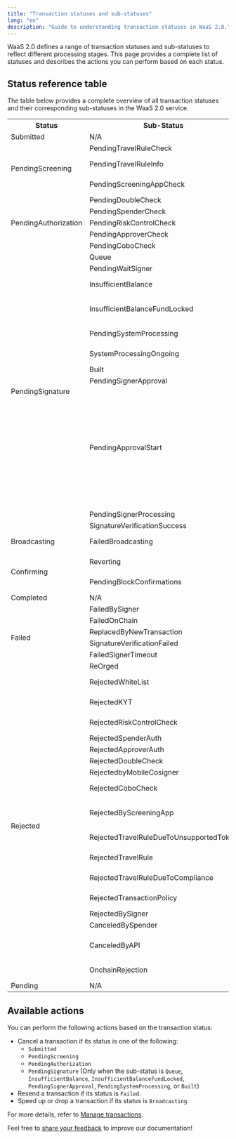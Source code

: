 ```yaml
---
title: "Transaction statuses and sub-statuses"
lang: "en"
description: "Guide to understanding transaction statuses in WaaS 2.0."
---
```


WaaS 2.0 defines a range of transaction statuses and sub-statuses to reflect different processing stages. This page provides a complete list of statuses and describes the actions you can perform based on each status.

## Status reference table

The table below provides a complete overview of all transaction statuses and their corresponding sub-statuses in the WaaS 2.0 service.

<table className="table-three-cols">
  <tr>
    <th>Status</th>
    <th>Sub-Status</th>
    <th>Description</th>
  </tr>
  <tr>
    <td rowspan="1">Submitted</td>
    <td>N/A</td>
    <td>The transaction is submitted.</td>
  </tr>
  <tr>
    <td rowspan="3">PendingScreening</td>
    <td>PendingTravelRuleCheck</td>
    <td>The transaction is undergoing a Travel Rule check.</td>
  </tr>
  <tr>
    <td>PendingTravelRuleInfo</td>
    <td>The transaction is awaiting users to provide information related to the Travel Rule.</td>
  </tr>
  <tr>
    <td>PendingScreeningAppCheck</td>
    <td>The transaction is under review by the [Screening app](https://manuals.cobo.com/en/apps/screening/introduction).</td>
  </tr>
  <tr>
    <td rowspan="5">PendingAuthorization</td>
    <td>PendingDoubleCheck</td>
    <td>The transaction is pending a double check.</td>
  </tr>
  <tr>
    <td>PendingSpenderCheck</td>
    <td>The transaction is pending a spender check.</td>
  </tr>
  <tr>
    <td>PendingRiskControlCheck</td>
    <td>The transaction is pending for a Risk Control check.</td>
  </tr>
  <tr>
    <td>PendingApproverCheck</td>
    <td>The transaction is pending approval from the approver.</td>
  </tr>
  <tr>
    <td>PendingCoboCheck</td>
    <td>The transaction is pending an internal check by Cobo.</td>
  </tr>
  <tr>
    <td rowspan="11">PendingSignature</td>
    <td>Queue</td>
    <td>The transaction is queued to be processed by Cobo Portal.</td>
  </tr>
  <tr>
    <td>PendingWaitSigner</td>
    <td>The transaction is pending signature.</td>
  </tr>
  <tr>
    <td>InsufficientBalance</td>
    <td>The transaction cannot proceed due to insufficient balance. Please deposit required tokens or cancel the transaction.</td>
  </tr>
  <tr>
    <td>InsufficientBalanceFundLocked</td>
    <td>The transaction cannot proceed because the available balance is currently locked. Please wait until the balance is unlocked.</td>
  </tr>
  <tr>
    <td>PendingSystemProcessing</td>
    <td>The transaction has been submitted and is awaiting processing by the blockchain system.</td>
  </tr>
  <tr>
    <td>SystemProcessingOngoing</td>
    <td>The blockchain system is currently processing the transaction.</td>
  </tr>
  <tr>
    <td>Built</td>
    <td>The transaction has been built but not signed yet.</td>
  </tr>
  <tr>
    <td>PendingSignerApproval</td>
    <td>The transaction is pending approval from the signer.</td>
  </tr>
  <tr>
    <td>PendingApprovalStart</td>
    <td>The transaction approval is waiting to be started.<ul><li>For <a href="https://manuals.cobo.com/en/portal/mpc-wallets/ucw/introduction">MPC Wallets (User-Controlled Wallets)</a>, you need to use the Client App and call the UCW SDK to start the transaction approval process.</li><li>For <a href="https://manuals.cobo.com/en/portal/mpc-wallets/ocw/introduction">MPC Wallets (Organization-Controlled Wallets)</a>:<ul><li>If you are using the <a href="https://manuals.cobo.com/en/portal/mpc-wallets/ocw/create-key-share-groups">server co-signer</a>, this status indicates that the TSS Node will soon request the callback server to start the <a href="https://manuals.cobo.com/en/portal/risk-controls/introduction">risk controls</a> check. No further action is required from you at this stage.</li><li>If you are using the <a href="https://manuals.cobo.com/en/portal/mpc-wallets/ocw/create-key-share-groups">mobile co-signer</a>, key share holders need to use their <a href="https://manuals.cobo.com/en/guard/introduction">Cobo Guard</a> to approve the transaction and participate in the signing process.</li></ul></li></ul></td>
  </tr>
  <tr>
    <td>PendingSignerProcessing</td>
    <td>The transaction is currently being signed.</td>
  </tr>
  <tr>
    <td>SignatureVerificationSuccess</td>
    <td>The transaction's signature has been successfully verified.</td>
  </tr>
  <tr>
    <td>Broadcasting</td>
    <td>FailedBroadcasting</td>
    <td>The transaction failed to be broadcast to the blockchain network.</td>
  </tr>
  <tr>
    <td rowspan="2">Confirming</td>
    <td>Reverting</td>
    <td>The transaction is being reverted due to failure on the blockchain.</td>
  </tr>
  <tr>
    <td>PendingBlockConfirmations</td>
    <td> The transaction is awaiting the required number of confirmations.</td>
  </tr>
  <tr>
    <td rowspan="1">Completed</td>
    <td>N/A</td>
    <td>The transaction is completed.</td>
  </tr>
  <tr>
    <td rowspan="6">Failed</td>
    <td>FailedBySigner</td>
    <td>The transaction failed during the signing process.</td>
  </tr>
  <tr>
    <td>FailedOnChain</td>
    <td>The transaction failed on the blockchain.</td>
  </tr>
  <tr>
    <td>ReplacedByNewTransaction</td>
    <td>The transaction has been replaced by a new transaction.</td>
  </tr>
  <tr>
    <td>SignatureVerificationFailed</td>
    <td>The transaction's signature failed verification.</td>
  </tr>
  <tr>
    <td>FailedSignerTimeout</td>
    <td>The transaction failed due to signature timeout.</td>
  </tr>
  <tr>
    <td>ReOrged</td>
    <td>The transaction failed due to a blockchain reorganization.</td>
  </tr>
  <tr>
    <td rowspan="17">Rejected</td>
    <td>RejectedWhiteList</td>
    <td>The transaction is rejected because the IP address of the initiator is not in the whitelist.</td>
  </tr>
  <tr>
    <td>RejectedKYT</td>
    <td>The transaction is rejected because it failed Know Your Transaction (KYT) compliance checks.</td>
  </tr>
  <tr>
    <td>RejectedRiskControlCheck</td>
    <td>The transaction is rejected because it failed the risk control check.</td>
  </tr>
  <tr>
    <td>RejectedSpenderAuth</td>
    <td>The transaction is rejected by the spender.</td>
  </tr>
  <tr>
    <td>RejectedApproverAuth</td>
    <td>The transaction is rejected by the approver.</td>
  </tr>
  <tr>
    <td>RejectedDoubleCheck</td>
    <td>The transaction is rejected because it failed a double check.</td>
  </tr>
  <tr>
    <td>RejectedbyMobileCosigner</td>
    <td>The transaction is rejected by a mobile cosigner.</td>
  </tr>
  <tr>
    <td>RejectedCoboCheck</td>
    <td>The transaction is rejected because it failed the internal check by Cobo.</td>
  </tr>
    <tr>
    <td>RejectedByScreeningApp</td>
    <td>The transaction is rejected because it failed the screening check by the [Screening app](https://manuals.cobo.com/en/apps/screening/introduction).</td>
  </tr>
  <tr>
    <td>RejectedTravelRuleDueToUnsupportedToken</td>
    <td>The transaction is rejected because the token is not supported by the Travel Rule.</td>
  </tr>
  <tr>
    <td>RejectedTravelRule</td>
    <td>The transaction is rejected because it failed to comply with the Travel Rule.</td>
  </tr>
  <tr>
    <td>RejectedTravelRuleDueToCompliance</td>
    <td>The transaction is rejected because it failed the cross-check of the Travel Rule.</td>
  </tr>
  <tr>
    <td>RejectedTransactionPolicy</td>
    <td>The transaction is rejected due to it failed the transaction policies.</td>
  </tr>
  <tr>
    <td>RejectedBySigner</td>
    <td>The transaction was rejected by the signer.</td>
  </tr>
  <tr>
    <td>CanceledBySpender</td>
    <td>The transaction is canceled by a spender.</td>
  </tr>
  <tr>
    <td>CanceledByAPI</td>
    <td>The transaction is canceled by a [Cancel transaction](https://www.cobo.com/developers/v2/api-references/transactions/cancel-transaction) operation.</td>
  </tr>
  <tr>
    <td>OnchainRejection</td>
    <td>The transaction is rejected from being added to the blockchain.</td>
  </tr>
  <tr>
    <td rowspan="1">Pending</td>
    <td>N/A</td>
    <td>The transaction is waiting to be included in a block.</td>
  </tr>
</table>

## Available actions

You can perform the following actions based on the transaction status:

- Cancel a transaction if its status is one of the following:
  - `Submitted`
  - `PendingScreening`
  - `PendingAuthorization`
  - `PendingSignature` (Only when the sub-status is `Queue`, `InsufficientBalance`, `InsufficientBalanceFundLocked`, `PendingSignerApproval`, `PendingSystemProcessing`, or `Built`)
- Resend a transaction if its status is `Failed`.
- Speed up or drop a transaction if its status is `Broadcasting`.

For more details, refer to [Manage transactions](/v2/guides/transactions/manage-transactions).

<Tip>Feel free to [share your feedback](https://forms.zohopublic.com/cobo/form/DocumentFeedbackForm/formperma/QvLOhxJv1_JMsJ-1dleZ8Itb_7rzN-LtgvsDdxosoVI) to improve our documentation!</Tip>